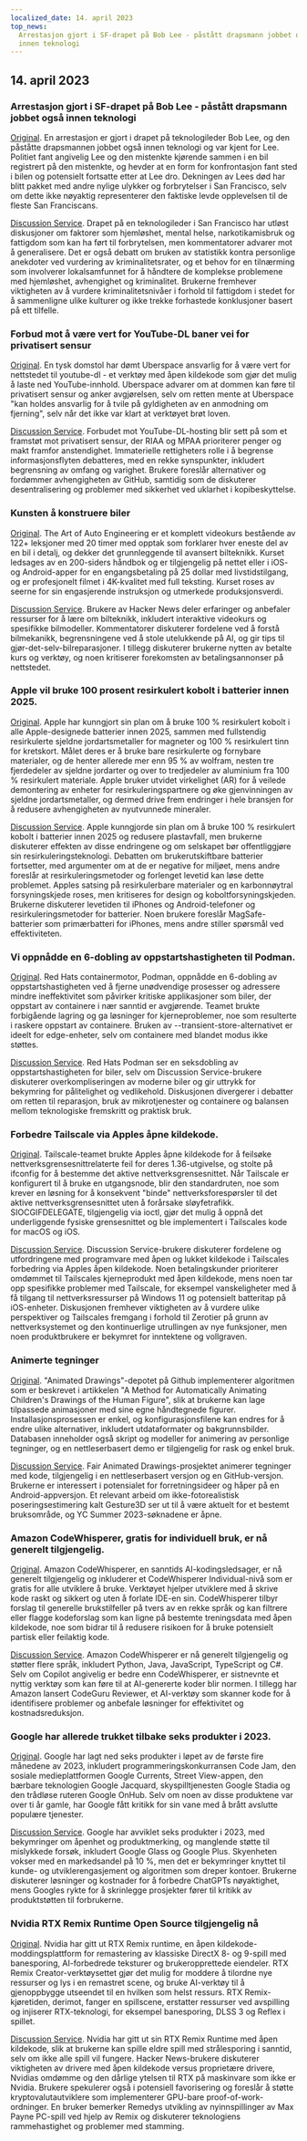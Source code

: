 ```yaml
---
localized_date: 14. april 2023
top_news:
  Arrestasjon gjort i SF-drapet på Bob Lee - påstått drapsmann jobbet også
  innen teknologi
---
```




<CallToAction />

<Steps>

## 14. april 2023

### Arrestasjon gjort i SF-drapet på Bob Lee - påstått drapsmann jobbet også innen teknologi

[Original](https://missionlocal.org/2023/04/bob-lee-killing-arrest-made-san-francisco/).
En arrestasjon er gjort i drapet på teknologileder Bob Lee, og den påståtte drapsmannen jobbet også innen teknologi og var kjent for Lee. Politiet fant angivelig Lee og den mistenkte kjørende sammen i en bil registrert på den mistenkte, og hevder at en form for konfrontasjon fant sted i bilen og potensielt fortsatte etter at Lee dro. Dekningen av Lees død har blitt pakket med andre nylige ulykker og forbrytelser i San Francisco, selv om dette ikke nøyaktig representerer den faktiske levde opplevelsen til de fleste San Franciscans.

[Discussion Service](http://news.ycombinator.com/item?id=35555525).
Drapet på en teknologileder i San Francisco har utløst diskusjoner om faktorer som hjemløshet, mental helse, narkotikamisbruk og fattigdom som kan ha ført til forbrytelsen, men kommentatorer advarer mot å generalisere. Det er også debatt om bruken av statistikk kontra personlige anekdoter ved vurdering av kriminalitetsrater, og et behov for en tilnærming som involverer lokalsamfunnet for å håndtere de komplekse problemene med hjemløshet, avhengighet og kriminalitet. Brukerne fremhever viktigheten av å vurdere kriminalitetsnivåer i forhold til fattigdom i stedet for å sammenligne ulike kulturer og ikke trekke forhastede konklusjoner basert på ett tilfelle.

### Forbud mot å være vert for YouTube-DL baner vei for privatisert sensur

[Original](https://torrentfreak.com/youtube-dl-hosting-ban-paves-the-way-to-privatized-censorship-230411/).
En tysk domstol har dømt Uberspace ansvarlig for å være vert for nettstedet til youtube-dl - et verktøy med åpen kildekode som gjør det mulig å laste ned YouTube-innhold. Uberspace advarer om at dommen kan føre til privatisert sensur og anker avgjørelsen, selv om retten mente at Uberspace "kan holdes ansvarlig for å tvile på gyldigheten av en anmodning om fjerning", selv når det ikke var klart at verktøyet brøt loven.

[Discussion Service](http://news.ycombinator.com/item?id=35553337).
Forbudet mot YouTube-DL-hosting blir sett på som et framstøt mot privatisert sensur, der RIAA og MPAA prioriterer penger og makt framfor anstendighet. Immaterielle rettigheters rolle i å begrense informasjonsflyten debatteres, med en rekke synspunkter, inkludert begrensning av omfang og varighet. Brukere foreslår alternativer og fordømmer avhengigheten av GitHub, samtidig som de diskuterer desentralisering og problemer med sikkerhet ved uklarhet i kopibeskyttelse.

### Kunsten å konstruere biler

[Original](https://www.howacarworks.com/video-course).
The Art of Auto Engineering er et komplett videokurs bestående av 122+ leksjoner med 20 timer med opptak som forklarer hver eneste del av en bil i detalj, og dekker det grunnleggende til avansert bilteknikk. Kurset ledsages av en 200-siders håndbok og er tilgjengelig på nettet eller i iOS- og Android-apper for en engangsbetaling på 25 dollar med livstidstilgang, og er profesjonelt filmet i 4K-kvalitet med full teksting. Kurset roses av seerne for sin engasjerende instruksjon og utmerkede produksjonsverdi.

[Discussion Service](http://news.ycombinator.com/item?id=35552393).
Brukere av Hacker News deler erfaringer og anbefaler ressurser for å lære om bilteknikk, inkludert interaktive videokurs og spesifikke bilmodeller. Kommentatorer diskuterer fordelene ved å forstå bilmekanikk, begrensningene ved å stole utelukkende på AI, og gir tips til gjør-det-selv-bilreparasjoner. I tillegg diskuterer brukerne nytten av betalte kurs og verktøy, og noen kritiserer forekomsten av betalingsannonser på nettstedet.

### Apple vil bruke 100 prosent resirkulert kobolt i batterier innen 2025.

[Original](https://www.apple.com/newsroom/2023/04/apple-will-use-100-percent-recycled-cobalt-in-batteries-by-2025/).
Apple har kunngjort sin plan om å bruke 100 % resirkulert kobolt i alle Apple-designede batterier innen 2025, sammen med fullstendig resirkulerte sjeldne jordartsmetaller for magneter og 100 % resirkulert tinn for kretskort. Målet deres er å bruke bare resirkulerte og fornybare materialer, og de henter allerede mer enn 95 % av wolfram, nesten tre fjerdedeler av sjeldne jordarter og over to tredjedeler av aluminium fra 100 % resirkulert materiale. Apple bruker utvidet virkelighet (AR) for å veilede demontering av enheter for resirkuleringspartnere og øke gjenvinningen av sjeldne jordartsmetaller, og dermed drive frem endringer i hele bransjen for å redusere avhengigheten av nyutvunnede mineraler.

[Discussion Service](http://news.ycombinator.com/item?id=35554270).
Apple kunngjorde sin plan om å bruke 100 % resirkulert kobolt i batterier innen 2025 og redusere plastavfall, men brukerne diskuterer effekten av disse endringene og om selskapet bør offentliggjøre sin resirkuleringsteknologi. Debatten om brukerutskiftbare batterier fortsetter, med argumenter om at de er negative for miljøet, mens andre foreslår at resirkuleringsmetoder og forlenget levetid kan løse dette problemet. Apples satsing på resirkulerbare materialer og en karbonnøytral forsyningskjede roses, men kritiseres for design og koboltforsyningskjeden. Brukerne diskuterer levetiden til iPhones og Android-telefoner og resirkuleringsmetoder for batterier. Noen brukere foreslår MagSafe-batterier som primærbatteri for iPhones, mens andre stiller spørsmål ved effektiviteten.

### Vi oppnådde en 6-dobling av oppstartshastigheten til Podman.

[Original](https://www.redhat.com/sysadmin/speed-containers-podman-raspberry-pi).
Red Hats containermotor, Podman, oppnådde en 6-dobling av oppstartshastigheten ved å fjerne unødvendige prosesser og adressere mindre ineffektivitet som påvirker kritiske applikasjoner som biler, der oppstart av containere i nær sanntid er avgjørende. Teamet brukte forbigående lagring og ga løsninger for kjerneproblemer, noe som resulterte i raskere oppstart av containere. Bruken av --transient-store-alternativet er ideelt for edge-enheter, selv om containere med blandet modus ikke støttes.

[Discussion Service](http://news.ycombinator.com/item?id=35551830).
Red Hats Podman ser en seksdobling av oppstartshastigheten for biler, selv om Discussion Service-brukere diskuterer overkompliseringen av moderne biler og gir uttrykk for bekymring for pålitelighet og vedlikehold. Diskusjonen divergerer i debatter om retten til reparasjon, bruk av mikrotjenester og containere og balansen mellom teknologiske fremskritt og praktisk bruk.

### Forbedre Tailscale via Apples åpne kildekode.

[Original](https://tailscale.dev/blog/darwin-spelunking).
Tailscale-teamet brukte Apples åpne kildekode for å feilsøke nettverksgrensesnittrelaterte feil for deres 1.36-utgivelse, og stolte på ifconfig for å bestemme det aktive nettverksgrensesnittet. Når Tailscale er konfigurert til å bruke en utgangsnode, blir den standardruten, noe som krever en løsning for å konsekvent "binde" nettverksforespørsler til det aktive nettverksgrensesnittet uten å forårsake sløyfetrafikk. SIOCGIFDELEGATE, tilgjengelig via ioctl, gjør det mulig å oppnå det underliggende fysiske grensesnittet og ble implementert i Tailscales kode for macOS og iOS.

[Discussion Service](http://news.ycombinator.com/item?id=35559124).
Discussion Service-brukere diskuterer fordelene og utfordringene med programvare med åpen og lukket kildekode i Tailscales forbedring via Apples åpen kildekode. Noen betalingskunder prioriterer omdømmet til Tailscales kjerneprodukt med åpen kildekode, mens noen tar opp spesifikke problemer med Tailscale, for eksempel vanskeligheter med å få tilgang til nettverksressurser på Windows 11 og potensielt batteritap på iOS-enheter. Diskusjonen fremhever viktigheten av å vurdere ulike perspektiver og Tailscales fremgang i forhold til Zerotier på grunn av nettverksystemet og den kontinuerlige utrullingen av nye funksjoner, men noen produktbrukere er bekymret for inntektene og vollgraven.

### Animerte tegninger

[Original](https://fairanimateddrawings.com/site/home).
"Animated Drawings"-depotet på Github implementerer algoritmen som er beskrevet i artikkelen "A Method for Automatically Animating Children's Drawings of the Human Figure", slik at brukerne kan lage tilpassede animasjoner med sine egne håndtegnede figurer. Installasjonsprosessen er enkel, og konfigurasjonsfilene kan endres for å endre ulike alternativer, inkludert utdataformater og bakgrunnsbilder. Databasen inneholder også skript og modeller for animering av personlige tegninger, og en nettleserbasert demo er tilgjengelig for rask og enkel bruk.

[Discussion Service](http://news.ycombinator.com/item?id=35561203).
Fair Animated Drawings-prosjektet animerer tegninger med kode, tilgjengelig i en nettleserbasert versjon og en GitHub-versjon. Brukerne er interessert i potensialet for forretningsideer og håper på en Android-appversjon. Et relevant arbeid om ikke-fotorealistisk poseringsestimering kalt Gesture3D ser ut til å være aktuelt for et bestemt bruksområde, og YC Summer 2023-søknadene er åpne.

### Amazon CodeWhisperer, gratis for individuell bruk, er nå generelt tilgjengelig.

[Original](https://aws.amazon.com/blogs/aws/amazon-codewhisperer-free-for-individual-use-is-now-generally-available/).
Amazon CodeWhisperer, en sanntids AI-kodingsledsager, er nå generelt tilgjengelig og inkluderer et CodeWhisperer Individual-nivå som er gratis for alle utviklere å bruke. Verktøyet hjelper utviklere med å skrive kode raskt og sikkert og uten å forlate IDE-en sin. CodeWhisperer tilbyr forslag til generelle brukstilfeller på tvers av en rekke språk og kan filtrere eller flagge kodeforslag som kan ligne på bestemte treningsdata med åpen kildekode, noe som bidrar til å redusere risikoen for å bruke potensielt partisk eller feilaktig kode.

[Discussion Service](http://news.ycombinator.com/item?id=35554460).
Amazon CodeWhisperer er nå generelt tilgjengelig og støtter flere språk, inkludert Python, Java, JavaScript, TypeScript og C#. Selv om Copilot angivelig er bedre enn CodeWhisperer, er sistnevnte et nyttig verktøy som kan føre til at AI-genererte koder blir normen. I tillegg har Amazon lansert CodeGuru Reviewer, et AI-verktøy som skanner kode for å identifisere problemer og anbefale løsninger for effektivitet og kostnadsreduksjon.

### Google har allerede trukket tilbake seks produkter i 2023.

[Original](https://toolhub.tech/blog/Google-2023-Shutdown-Spree-6-Products-Pulled-in-Just-4-Months/).
Google har lagt ned seks produkter i løpet av de første fire månedene av 2023, inkludert programmeringskonkurransen Code Jam, den sosiale medieplattformen Google Currents, Street View-appen, den bærbare teknologien Google Jacquard, skyspilltjenesten Google Stadia og den trådløse ruteren Google OnHub. Selv om noen av disse produktene var over ti år gamle, har Google fått kritikk for sin vane med å brått avslutte populære tjenester.

[Discussion Service](http://news.ycombinator.com/item?id=35553421).
Google har avviklet seks produkter i 2023, med bekymringer om åpenhet og produktmerking, og manglende støtte til mislykkede forsøk, inkludert Google Glass og Google Plus. Skyenheten vokser med en markedsandel på 10 %, men det er bekymringer knyttet til kunde- og utviklerengasjement og algoritmen som dreper kontoer. Brukerne diskuterer løsninger og kostnader for å forbedre ChatGPTs nøyaktighet, mens Googles rykte for å skrinlegge prosjekter fører til kritikk av produktstøtten til forbrukerne.

### Nvidia RTX Remix Runtime Open Source tilgjengelig nå

[Original](https://www.nvidia.com/en-us/geforce/news/rtx-remix-runtime-open-source-download/).
Nvidia har gitt ut RTX Remix runtime, en åpen kildekode-moddingsplattform for remastering av klassiske DirectX 8- og 9-spill med banesporing, AI-forbedrede teksturer og brukeropprettede eiendeler. RTX Remix Creator-verktøysettet gjør det mulig for moddere å tilordne nye ressurser og lys i en remastret scene, og bruke AI-verktøy til å gjenoppbygge utseendet til en hvilken som helst ressurs. RTX Remix-kjøretiden, derimot, fanger en spillscene, erstatter ressurser ved avspilling og injiserer RTX-teknologi, for eksempel banesporing, DLSS 3 og Reflex i spillet.

[Discussion Service](http://news.ycombinator.com/item?id=35552378).
Nvidia har gitt ut sin RTX Remix Runtime med åpen kildekode, slik at brukerne kan spille eldre spill med strålesporing i sanntid, selv om ikke alle spill vil fungere. Hacker News-brukere diskuterer viktigheten av drivere med åpen kildekode versus proprietære drivere, Nvidias omdømme og den dårlige ytelsen til RTX på maskinvare som ikke er Nvidia. Brukere spekulerer også i potensiell favorisering og foreslår å støtte kryptovalutautviklere som implementerer GPU-bare proof-of-work-ordninger. En bruker bemerker Remedys utvikling av nyinnspillinger av Max Payne PC-spill ved hjelp av Remix og diskuterer teknologiens rammehastighet og problemer med stamming.

</Steps>
